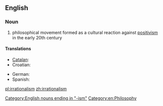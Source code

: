 ==English==
{{wikipedia}}

===Noun===
{{en-noun|-}}

# philosophical movement formed as a cultural reaction against [[positivism]] in the early 20th century

====Translations====
{{trans-top|philosophical movement}}
* [[Catalan]]: {{t|ca|irracionalisme|m}}
* Croatian: {{t-|hr|iracionalizam|m}}
{{trans-mid}}
* German: {{t-|de|Irrationalismus|m}}
* Spanish: {{t|es|irracionalismo|m}}
{{trans-bottom}}

[[Category:English nouns ending in "-ism"]]
[[Category:en:Philosophy]]

[[pl:irrationalism]]
[[zh:irrationalism]]